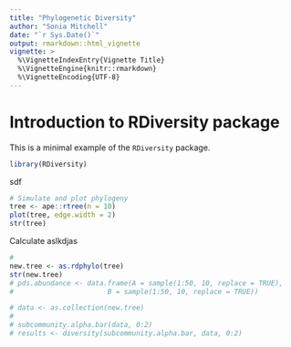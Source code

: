 ```yaml
---
title: "Phylogenetic Diversity"
author: "Sonia Mitchell"
date: "`r Sys.Date()`"
output: rmarkdown::html_vignette
vignette: >
  %\VignetteIndexEntry{Vignette Title}
  %\VignetteEngine{knitr::rmarkdown}
  %\VignetteEncoding{UTF-8}
---
```


# Introduction to RDiversity package

This is a minimal example of the `RDiversity` package. 

```r
library(RDiversity)
```

sdf

```r
# Simulate and plot phylogeny
tree <- ape::rtree(n = 10)
plot(tree, edge.width = 2)
str(tree)
```

Calculate aslkdjas

```r
#
new.tree <- as.rdphylo(tree)
str(new.tree)
# pds.abundance <- data.frame(A = sample(1:50, 10, replace = TRUE),
#                       B = sample(1:50, 10, replace = TRUE))

# data <- as.collection(new.tree)
# 
# subcommunity.alpha.bar(data, 0:2)
# results <- diversity(subcommunity.alpha.bar, data, 0:2)

```